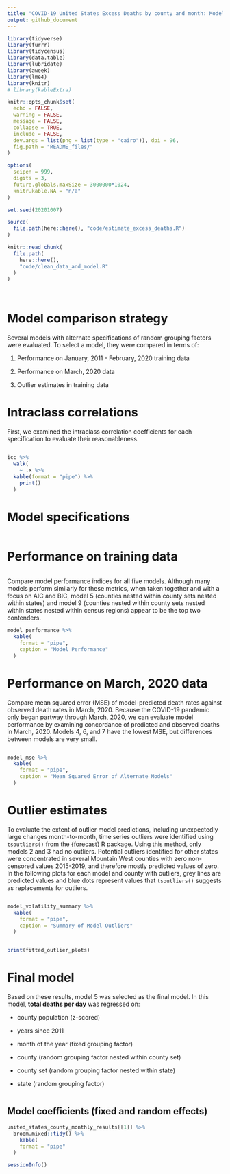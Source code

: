 ```yaml
---
title: "COVID-19 United States Excess Deaths by county and month: Model comparison and selection"
output: github_document
---
```


<!-- /results/README.md is generated from /results/README.Rmd. Please edit that file -->

```r
library(tidyverse)
library(furrr)
library(tidycensus)
library(data.table)
library(lubridate)
library(aweek)
library(lme4)
library(knitr)
# library(kableExtra)

knitr::opts_chunk$set(
  echo = FALSE,
  warning = FALSE,
  message = FALSE,
  collapse = TRUE,
  include = FALSE,
  dev.args = list(png = list(type = "cairo")), dpi = 96,
  fig.path = "README_files/"
)

options(
  scipen = 999,
  digits = 3,
  future.globals.maxSize = 3000000*1024,
  knitr.kable.NA = "n/a"
)

set.seed(20201007)

source(
  file.path(here::here(), "code/estimate_excess_deaths.R")
)

```

```r
knitr::read_chunk(
  file.path(
    here::here(),
    "code/clean_data_and_model.R"
  )
)
```

```r
```

```r
```

# Model comparison strategy

Several models with alternate specifications of random grouping factors were evaluated.
To select a model, they were compared in terms of:

1. Performance on January, 2011 - February, 2020 training data

2. Performance on March, 2020 data

3. Outlier estimates in training data

# Intraclass correlations

First, we examined the intraclass correlation coefficients for each specification to evaluate their reasonableness.

```r
```

```r
icc %>% 
  walk(
    ~ .x %>%
  kable(format = "pipe") %>% 
    print()
  )
```

# Model specifications

```r
```

# Performance on training data

```r
```

Compare model performance indices for all five models.
Although many models perform similarly for these metrics, when taken together and with a focus on AIC and BIC, model 5 (counties nested within county sets nested within states) and model 9 (counties nested within county sets nested within states nested within census regions) appear to be the top two contenders.

```r
model_performance %>%
  kable(
    format = "pipe",
    caption = "Model Performance"
  )
```

# Performance on March, 2020 data

Compare mean squared error (MSE) of model-predicted death rates against observed death rates in March, 2020.
Because the COVID-19 pandemic only began partway through March, 2020, we can evaluate model performance by examining concordance of predicted and observed deaths in March, 2020.
Models 4, 6, and 7 have the lowest MSE, but differences between models are very small.

```r
```

```r
model_mse %>%
  kable(
    format = "pipe",
    caption = "Mean Squared Error of Alternate Models"
  )
```

# Outlier estimates

To evaluate the extent of outlier model predictions, including unexpectedly large changes month-to-month, time series outliers were identified using `tsoutliers()` from the {[forecast](https://cran.r-project.org/package=forecast)} R package.
Using this method, only models 2 and 3 had no outliers.
Potential outliers identified for other states were concentrated in several Mountain West counties with zero non-censored values 2015-2019, and therefore mostly predicted values of zero.
In the following plots for each model and county with outliers, grey lines are predicted values and blue dots represent values that `tsoutliers()` suggests as replacements for outliers.

```r
```

```r
model_volatility_summary %>%
  kable(
    format = "pipe",
    caption = "Summary of Model Outliers"
  )
```


```r
```

```r
print(fitted_outlier_plots)
```

# Final model

Based on these results, model 5 was selected as the final model.
In this model, **total deaths per day** was regressed on:
  
  * county population (z-scored)
  
  * years since 2011
  
  * month of the year (fixed grouping factor)
  
  * county (random grouping factor nested within county set)
  
  * county set (random grouping factor nested within state)
  
  * state (random grouping factor)

```r
```

## Model coefficients (fixed and random effects)

```r
united_states_county_monthly_results[[1]] %>% 
  broom.mixed::tidy() %>% 
    kable(
    format = "pipe"
  )
```


```r
sessionInfo()
```
